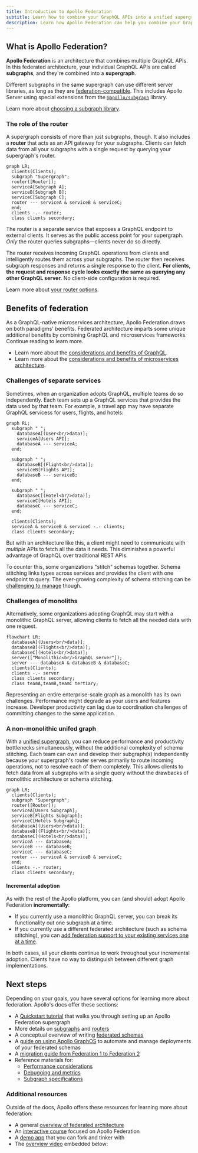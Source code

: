 ```yaml
---
title: Introduction to Apollo Federation
subtitle: Learn how to combine your GraphQL APIs into a unified supergraph
description: Learn how Apollo Federation can help you combine your GraphQL APIs into a unified, federated supergraph
---
```


## What is Apollo Federation?

**Apollo Federation** is an architecture that combines multiple GraphQL APIs.
In this federated architecture, your individual GraphQL APIs are called **subgraphs**, and they're combined into a **supergraph**.

Different subgraphs in the same supergraph can use different server libraries, as long as they are [federation-compatible](./building-supergraphs/supported-subgraphs/). This includes Apollo Server using special extensions from the [`@apollo/subgraph`](/apollo-server/using-federation/api/apollo-subgraph) library.

<Tip>

Learn more about [choosing a subgraph library](./building-supergraphs/subgraphs-overview#choosing-a-subgraph-library).

</Tip>

### The role of the router

A supergraph consists of more than just subgraphs, though. It also includes a **router** that acts as an API gateway for your subgraphs.
Clients can fetch data from all your subgraphs with a single request by querying your supergraph's router.

```mermaid
graph LR;
  clients(Clients);
  subgraph "Supergraph";
  router([Router]);
  serviceA[Subgraph A];
  serviceB[Subgraph B];
  serviceC[Subgraph C];
  router --- serviceA & serviceB & serviceC;
  end;
  clients -.- router;
  class clients secondary;
```

The router is a separate service that exposes a GraphQL endpoint to external clients. It serves as the public access point for your supergraph. _Only_ the router queries subgraphs—clients never do so directly.

The router receives incoming GraphQL operations from clients and intelligently routes them across your subgraphs. The router then receives subgraph responses and returns a single response to the client. **For clients, the request and response cycle looks exactly the same as querying any other GraphQL server.** No client-side configuration is required.

<Tip>

Learn more about [your router options](./building-supergraphs/router).

</Tip>

## Benefits of federation

As a GraphQL-native microservices architecture, Apollo Federation draws on both paradigms' benefits.
Federated architecture imparts some unique additional benefits by combining GraphQL and microservices frameworks.
Continue reading to learn more.

<Tip>

- Learn more about the [considerations and benefits of GraphQL](/intro/benefits/).
- Learn more about the [considerations and benefits of microservices architecture](https://aws.amazon.com/compare/the-difference-between-monolithic-and-microservices-architecture/).

</Tip>

### Challenges of separate services

Sometimes, when an organization adopts GraphQL, multiple teams do so independently. Each team sets up a GraphQL services that provides the data used by that team. For example, a travel app may have separate GraphQL servicess for users, flights, and hotels:

```mermaid
graph RL;
  subgraph " ";
    databaseA[(User<br/>data)];
    serviceA[Users API];
    databaseA --- serviceA;
  end;

  subgraph " ";
    databaseB[(Flight<br/>data)];
    serviceB[Flights API];
    databaseB --- serviceB;
  end;

  subgraph " ";
    databaseC[(Hotel<br/>data)];
    serviceC[Hotels API];
    databaseC --- serviceC;
  end;

  clients(Clients);
  serviceA & serviceB & serviceC -.- clients;
  class clients secondary;
```

But with an architecture like this, a client might need to communicate with _multiple_ APIs to fetch all the data it needs. This diminishes a powerful advantage of GraphQL over traditional REST APIs.

To counter this, some organizations "stitch" schemas together. Schema stitching links types across services and provides the client with one endpoint to query. The ever-growing complexity of schema stitching can be [challenging to manage](https://www.apollographql.com/blog/announcement/expedia-improved-performance-by-moving-from-schema-stitching-to-apollo-federation/) though.

### Challenges of monoliths

Alternatively, some organizations adopting GraphQL may start with a monolithic GraphQL server, allowing clients to fetch all the needed data with one request.

```mermaid
flowchart LR;
  databaseA[(Users<br/>data)];
  databaseB[(Flights<br/>data)];
  databaseC[(Hotels<br/>data)];
  server(["Monolithic<br/>GraphQL server"]);
  server --- databaseA & databaseB & databaseC;
  clients(Clients);
  clients -.- server
  class clients secondary;
  class teamA,teamB,teamC tertiary;
```

Representing an entire enterprise-scale graph as a monolith has its own challenges. Performance might degrade as your users and features increase. Developer productivity can lag due to coordination challenges of committing changes to the same application.

### A non-monolithic unifed graph

With a [unified supergraph](https://principledgraphql.com/integrity), you can reduce performance and productivity bottlenecks simultaneously, without the additional complexity of schema stitching. Each team can own and develop their subgraph(s) independently because your supergraph's router serves primarily to route incoming operations, not to resolve each of them completely. This allows clients to fetch data from all subgraphs with a single query without the drawbacks of monolithic architecture or schema stitching.

```mermaid
graph LR;
  clients(Clients);
  subgraph "Supergraph";
  router([Router]);
  serviceA[Users Subgraph];
  serviceB[Flights Subgraph];
  serviceC[Hotels Subgraph];
  databaseA[(Users<br/>data)];
  databaseB[(Flights<br/>data)];
  databaseC[(Hotels<br/>data)];
  serviceA --- databaseA;
  serviceB --- databaseB;
  serviceC --- databaseC;
  router --- serviceA & serviceB & serviceC;
  end;
  clients -.- router;
  class clients secondary;
```

#### Incremental adoption

As with the rest of the Apollo platform, you can (and should) adopt Apollo Federation **incrementally**:

* If you currently use a monolithic GraphQL server, you can break its functionality out one subgraph at a time.
* If you currently use a different federated architecture (such as schema stitching), you can [add federation support to your existing services one at a time](./migrating-from-stitching/).

In both cases, all your clients continue to work throughout your incremental adoption. Clients have no way to distinguish between different graph implementations.

## Next steps

Depending on your goals, you have several options for learning more about federation. Apollo's docs offer these sections:

- A [Quickstart tutorial](./quickstart/setup/) that walks you through setting up an Apollo Federation supergraph
- More details on [subgraphs](./building-supergraphs/subgraphs-overview) and [routers](./building-supergraphs/router)
- A conceptual overview of writing [federated schemas](./federated-types/)
- A [guide on using Apollo GraphOS](./managed-federation) to automate and manage deployments of your federated schemas
- A [migration guide from Federation 1 to Federation 2](/federation-2/moving-to-federation-2)
- Reference materials for:
  - [Performance considerations](./performance/caching)
  - [Debugging and metrics](./errors)
  - [Subgraph specifications](./building-supergraphs/router)

### Additional resources

Outside of the docs, Apollo offers these resources for learning more about federation:

- A general [overview of federated architecture](https://graphql.com/learn/federated-architecture/)
- An [interactive course](https://www.apollographql.com/tutorials/voyage-part1) focused on Apollo Federation
- A [demo app](https://github.com/apollographql/supergraph-demo-fed2) that you can fork and tinker with
- The [overview video](https://youtu.be/wRExDdgs6JU) embedded below:

<YouTube youTubeId="wRExDdgs6JU" />









